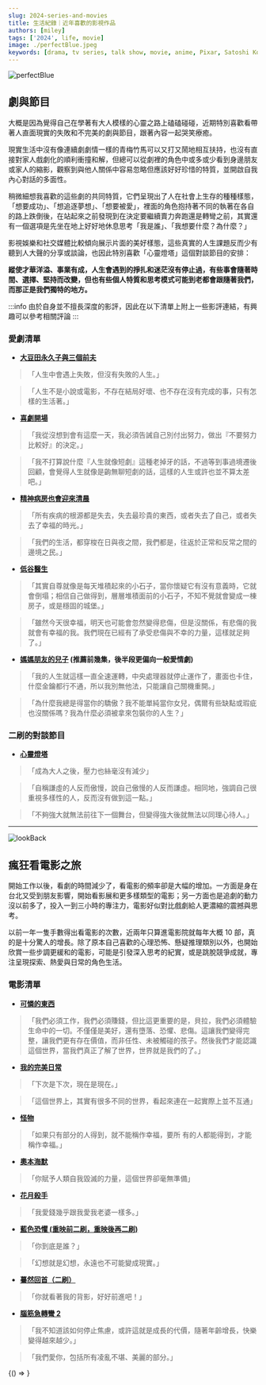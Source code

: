 ```yaml
---
slug: 2024-series-and-movies
title: 生活紀錄｜近年喜歡的影視作品
authors: [miley]
tags: ['2024', life, movie]
image: ./perfectBlue.jpeg
keywords: [drama, tv series, talk show, movie, anime, Pixar, Satoshi Kon, perfec blue, look back]
---
```


<!-- 以上是設定區塊 -->


![perfectBlue](./perfectBlue.jpeg)

## 劇與節目

大概是因為覺得自己在學著有大人模樣的心靈之路上磕磕碰碰，近期特別喜歡看帶著人直面現實的失敗和不完美的劇與節目，跟著內容一起哭笑療癒。

現實生活中沒有像連續劇劇情一樣的青梅竹馬可以又打又鬧地相互扶持，也沒有直接對家人戲劇化的順利衝撞和解，但總可以從劇裡的角色中或多或少看到身邊朋友或家人的縮影，觀察到與他人關係中容易忽略但應該好好珍惜的特質，並開啟自我內心對話的多面性。

<!--truncate-->

稍微細想我喜歡的這些劇的共同特質，它們呈現出了人在社會上生存的種種樣態，「想要成功」、「想追逐夢想」、「想要被愛」，裡面的角色抱持著不同的執著在各自的路上跌倒後，在站起來之前發現到在決定要繼續賣力奔跑還是轉彎之前，其實還有一個選項是先坐在地上好好地休息思考「我是誰」、「我想要什麼？為什麼？」

影視娛樂和社交媒體比較傾向展示片面的美好樣態，這些真實的人生課題反而少有聽到人大聲的分享或談論，也因此特別喜歡「心靈燈塔」這個對談節目的安排：  

 **縱使才華洋溢、事業有成，人生會遇到的掙扎和迷茫沒有停止過，有些事會隨著時間、選擇、堅持而改變，但也有些個人特質和思考模式可能到老都會跟隨著我們，而那正是我們獨特的地方。**

:::info 由於自身並不擅長深度的影評，因此在以下清單上附上一些影評連結，有興趣可以參考相關評論
:::

### 愛劇清單

- **[大豆田永久子與三個前夫](https://vocus.cc/article/620e21c0fd8978000159b4bf)**
> 「人生中會遇上失敗，但沒有失敗的人生。」  

> 「人生不是小說或電影，不存在結局好壞、也不存在沒有完成的事，只有怎樣的生活著。」

- **[喜劇開場](https://www.upmedia.mg/news_info.php?Type=196&SerialNo=117755)**
> 「我從沒想到會有這麼一天，我必須告誡自己別付出努力，做出『不要努力比較好』的決定。」

> 「我不打算說什麼『人生就像短劇』這種老掉牙的話，不過等到事過境遷後回顧，會覺得人生就像是齣無聊短劇的話，這樣的人生或許也並不算太差吧。」

- **[精神病房也會迎來清晨](https://guavanthropology.tw/article/7027)**
> 「所有疾病的根源都是失去，失去最珍貴的東西，或者失去了自己，或者失去了幸福的時光。」

> 「我們的生活，都穿梭在日與夜之間，我們都是，往返於正常和反常之間的邊境之民。」


- **[低谷醫生](https://vocus.cc/article/66424503fd897800010a6d7f)**
> 「其實自尊就像是每天堆積起來的小石子，當你懷疑它有沒有意義時，它就會倒塌；相信自己做得到，層層堆積面前的小石子，不知不覺就會變成一棟房子，或是穩固的城堡。」

> 「雖然今天很幸福，明天也可能會忽然變得悲傷，但是沒關係，有悲傷的我就會有幸福的我。我們現在已經有了承受悲傷與不幸的力量，這樣就足夠了。」

- **[媽媽朋友的兒子](https://today.line.me/tw/v2/article/LXjOPZl) (推薦前幾集，後半段更偏向一般愛情劇)**
> 「我的人生就這樣一直全速運轉，中央處理器就停止運作了，畫面也卡住，什麼金鑰都行不通，所以我別無他法，只能讓自己關機重開。」

> 「為什麼我總是得當你的驕傲？我不能單純當你女兒，偶爾有些缺點或瑕疵也沒關係嗎？我為什麼必須被拿來包裝你的人生？」

### 二刷的對談節目

- **[心靈燈塔](https://vocus.cc/article/650590b3fd8978000186789e)**
> 「成為大人之後，壓力也絲毫沒有減少」 ​

> 「自稱謙虛的人反而傲慢，說自己傲慢的人反而謙虛。相同地，強調自己很重視多樣性的人，反而沒有做到這一點。」 ​

> 「不夠強大就無法前往下一個舞台，但變得強大後就無法以同理心待人。」

---


![lookBack](./lookBack.jpeg)

## 瘋狂看電影之旅

開始工作以後，看劇的時間減少了，看電影的頻率卻是大幅的增加。一方面是身在台北又受到朋友影響，開始看影展和更多樣類型的電影；另一方面也是追劇的動力沒以前多了，投入一到三小時的專注力，電影好似對比戲劇給人更濃縮的震撼與思考。

以前一年一隻手數得出看電影的次數，近兩年只算進電影院就每年大概 10 部，真的是十分驚人的增長。除了原本自己喜歡的心理恐怖、懸疑推理類別以外，也開始欣賞一些步調更緩和的電影，可能是引發深入思考的紀實，或是跳脫競爭成就，專注呈現探索、熱愛與日常的角色生活。

### 電影清單

- **[可憐的東西](https://www.marieclaire.com.tw/community/opinion/77621/poor-things)**
> 「我們必須工作，我們必須賺錢，但比這更重要的是，貝拉，我們必須體驗生命中的一切。不僅僅是美好，還有墮落、恐懼、悲傷。這讓我們變得完整，讓我們更有存在價值，而非任性、未被觸碰的孩子。然後我們才能認識這個世界，當我們真正了解了世界，世界就是我們的了。」

- **[我的完美日常](https://medium.com/@asf828310/%E5%BD%B1%E8%A9%95-%E6%88%91%E7%9A%84%E5%AE%8C%E7%BE%8E%E6%97%A5%E5%B8%B8-%E5%93%81%E5%91%B3%E7%94%9F%E6%B4%BB%E6%98%AF%E6%8A%95%E5%85%A5%E6%97%A5%E5%B8%B8%E7%9A%84%E5%B0%8F%E4%BA%8B-758da3a6fced)**
> 「下次是下次，現在是現在。」

> 「這個世界上，其實有很多不同的世界，看起來連在一起實際上並不互通」

- **[怪物](https://vocus.cc/article/64bbd6cafd8978000106487d)**
> 「如果只有部分的人得到，就不能稱作幸福，要所 有的人都能得到，才能稱作幸福。」

- **[奧本海默](https://vocus.cc/article/64e7e255fd897800011804b5)**
> 「你賦予人類自我毀滅的力量，這個世界卻毫無準備」

- **[花月殺手](https://tw.news.yahoo.com/killers-of-the-flower-moon-150913550.html)**
> 「我愛錢幾乎跟我愛我老婆一樣多。」

- **[藍色恐懼 (重映前二刷，重映後再二刷)](https://500times.udn.com/wtimes/story/12672/4773269)**
>「你到底是誰？」

> 「幻想就是幻想，永遠也不可能變成現實。」

- **[驀然回首（二刷）](https://vocus.cc/article/66b8ef13fd89780001d7369b)**
> 「你就看著我的背影，好好前進吧！」

- **[腦筋急轉彎 2](https://crossing.cw.com.tw/article/19013)**
> 「我不知道該如何停止焦慮，或許這就是成長的代價，隨著年齡增長，快樂變得越來越少。」

> 「我們愛你，包括所有凌亂不堪、美麗的部分。」


<!-- 以下是訂閱表單區塊 -->


<BrowserOnly>{() => <NewsletterForm />}</BrowserOnly>
